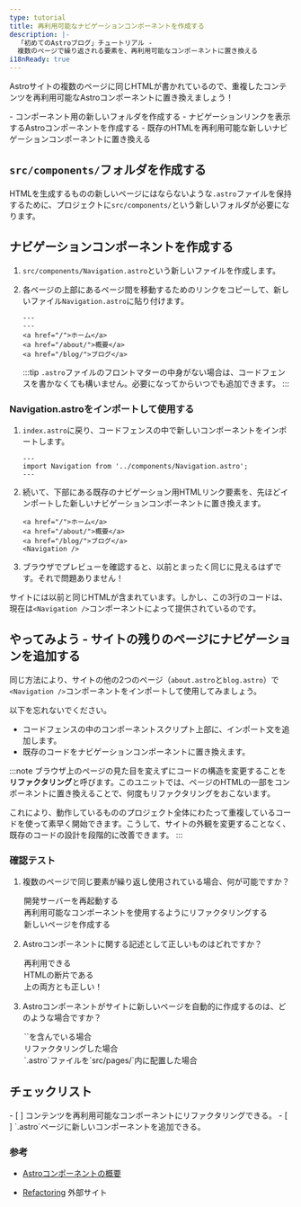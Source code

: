 ```yaml
---
type: tutorial
title: 再利用可能なナビゲーションコンポーネントを作成する
description: |-
  「初めてのAstroブログ」チュートリアル -
  複数のページで繰り返される要素を、再利用可能なコンポーネントに置き換える
i18nReady: true
---
```




Astroサイトの複数のページに同じHTMLが書かれているので、重複したコンテンツを再利用可能なAstroコンポーネントに置き換えましょう！

<PreCheck>
  - コンポーネント用の新しいフォルダを作成する
  - ナビゲーションリンクを表示するAstroコンポーネントを作成する
  - 既存のHTMLを再利用可能な新しいナビゲーションコンポーネントに置き換える
</PreCheck>

## `src/components/`フォルダを作成する

HTMLを生成するものの新しいページにはならないような`.astro`ファイルを保持するために、プロジェクトに`src/components/`という新しいフォルダが必要になります。


## ナビゲーションコンポーネントを作成する

1. `src/components/Navigation.astro`という新しいファイルを作成します。

2. 各ページの上部にあるページ間を移動するためのリンクをコピーして、新しいファイル`Navigation.astro`に貼り付けます。

    ```astro title="src/components/Navigation.astro" "---"
    ---
    ---
    <a href="/">ホーム</a>
    <a href="/about/">概要</a>
    <a href="/blog/">ブログ</a>
    ```
    :::tip
    `.astro`ファイルのフロントマターの中身がない場合は、コードフェンスを書かなくても構いません。必要になってからいつでも追加できます。
    :::

### Navigation.astroをインポートして使用する

1. `index.astro`に戻り、コードフェンスの中で新しいコンポーネントをインポートします。

    ```astro title="src/pages/index.astro"
    ---
    import Navigation from '../components/Navigation.astro';
    ---
    ```

2. 続いて、下部にある既存のナビゲーション用HTMLリンク要素を、先ほどインポートした新しいナビゲーションコンポーネントに置き換えます。

    ```astro title="src/pages/index.astro" del={1-3} ins={4}
    <a href="/">ホーム</a>
    <a href="/about/">概要</a>
    <a href="/blog/">ブログ</a>
    <Navigation />
    ```

3. ブラウザでプレビューを確認すると、以前とまったく同じに見えるはずです。それで問題ありません！

サイトには以前と同じHTMLが含まれています。しかし、この3行のコードは、現在は`<Navigation />`コンポーネントによって提供されているのです。

<Box icon="puzzle-piece">

## やってみよう - サイトの残りのページにナビゲーションを追加する

同じ方法により、サイトの他の2つのページ（`about.astro`と`blog.astro`）で`<Navigation />`コンポーネントをインポートして使用してみましょう。

以下を忘れないでください。
- コードフェンスの中のコンポーネントスクリプト上部に、インポート文を追加します。
- 既存のコードをナビゲーションコンポーネントに置き換えます。

</Box>

:::note
ブラウザ上のページの見た目を変えずにコードの構造を変更することを**リファクタリング**と呼びます。このユニットでは、ページのHTMLの一部をコンポーネントに置き換えることで、何度もリファクタリングをおこないます。

これにより、動作しているもののプロジェクト全体にわたって重複しているコードを使って素早く開始できます。こうして、サイトの外観を変更することなく、既存のコードの設計を段階的に改善できます。
:::



<Box icon="check-list">

### 確認テスト



1. 複数のページで同じ要素が繰り返し使用されている場合、何が可能ですか？
    <MultipleChoice>
      <Option>
        開発サーバーを再起動する
      </Option>
      <Option isCorrect>
        再利用可能なコンポーネントを使用するようにリファクタリングする
      </Option>
      <Option>
        新しいページを作成する
      </Option>
    </MultipleChoice>

2. Astroコンポーネントに関する記述として正しいものはどれですか？
    <MultipleChoice>
      <Option>
        再利用できる
      </Option>
      <Option>
        HTMLの断片である
      </Option>
      <Option isCorrect>
        上の両方とも正しい！
      </Option>
    </MultipleChoice>

3. Astroコンポーネントがサイトに新しいページを自動的に作成するのは、どのような場合ですか？
    <MultipleChoice>
      <Option>
        `<html></html>`を含んでいる場合
      </Option>
      <Option>
        リファクタリングした場合
      </Option>
      <Option isCorrect>
        `.astro`ファイルを`src/pages/`内に配置した場合
      </Option>
    </MultipleChoice>
</Box>

<Box icon="check-list">

## チェックリスト

<Checklist>
- [ ] コンテンツを再利用可能なコンポーネントにリファクタリングできる。
- [ ] `.astro`ページに新しいコンポーネントを追加できる。
</Checklist>

</Box>

### 参考 

- [Astroコンポーネントの概要](/ja/basics/astro-components/)

- [Refactoring](https://refactoring.com/) <Badge>外部サイト</Badge>
